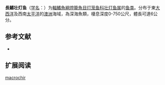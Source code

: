 {{Speciesbox
| name = 長鰭壮灯鱼
| status = NE
| status_system = IUCN3.1
| image = 
| genus = Hygophum
| species = macrochir
| authority = [[Günther|Günther]], 1864
| synonyms = *''Scopelus macrochir''<br /><small>Günther, 1864</small>
}}

'''長鰭壮灯鱼'''（[[学名|学名]]：{{lang|la|''Hygophum macrochir''}}）为[[輻鰭魚綱|輻鰭魚綱]][[燈籠魚目|燈籠魚目]][[灯笼鱼科|灯笼鱼科]][[壮灯鱼属|壮灯鱼属]]的[[鱼类|鱼类]]。分布于東[[大西洋|大西洋]]及西南[[太平洋|太平洋]]的[[澳洲|澳洲]]海域，為深海魚類，棲息深度0-750公尺，體長可達6公分。

== 参考文献 ==
{{refbegin}}
*{{FishBase_species|genus=Hygophum|species=macrochir|year=2012|month=2}}
{{refend}}

== 扩展阅读 ==
{{refbegin}}
{{wikispecies-inline|Hygophum macrochir|長鰭壮灯鱼}}
{{refend}}
{{Taxonbar|from=Q3433658}}

[[Category:壮灯鱼属|macrochir]]


{{灯笼鱼目小作品}}